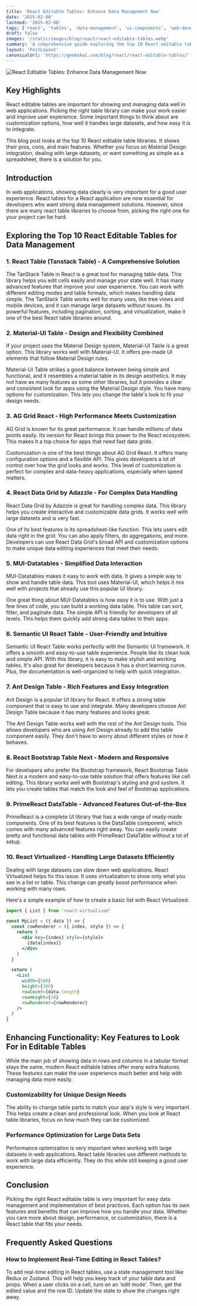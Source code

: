 ```yaml
---
title: 'React Editable Tables: Enhance Data Management Now'
date: '2025-02-08'
lastmod: '2025-02-08'
tags: ['react', 'tables', 'data-management', 'ui-components', 'web-development']
draft: false
images: '/static/images/blog/react/react-editable-tables.webp'
summary: 'A comprehensive guide exploring the top 10 React editable table libraries, their features, and how to choose the right one for your project.'
layout: 'PostLayout'
canonicalUrl: 'https://geekskai.com/blog/react/react-editable-tables/'
---
```


![React Editable Tables: Enhance Data Management Now](/static/images/blog/react/react-editable-tables.webp)
## Key Highlights

React editable tables are important for showing and managing data well in web applications. Picking the right table library can make your work easier and improve user experience. Some important things to think about are customization options, how well it handles large datasets, and how easy it is to integrate.

This blog post looks at the top 10 React editable table libraries. It shows their pros, cons, and main features. Whether you focus on Material Design integration, dealing with large datasets, or want something as simple as a spreadsheet, there is a solution for you.

## Introduction

In web applications, showing data clearly is very important for a good user experience. React tables for a React application are now essential for developers who want strong data management solutions. However, since there are many react table libraries to choose from, picking the right one for your project can be hard.

## Exploring the Top 10 React Editable Tables for Data Management

### 1. React Table (Tanstack Table) - A Comprehensive Solution

The TanStack Table in React is a great tool for managing table data. This library helps you edit cells easily and manage your state well. It has many advanced features that improve your user experience. You can work with different editing modes and table formats, which makes handling data simple. The TanStack Table works well for many uses, like tree views and mobile devices, and it can manage large datasets without issues. Its powerful features, including pagination, sorting, and virtualization, make it one of the best React table libraries around.

### 2. Material-UI Table - Design and Flexibility Combined

If your project uses the Material Design system, Material-UI Table is a great option. This library works well with Material-UI. It offers pre-made UI elements that follow Material Design rules.

Material-UI Table strikes a good balance between being simple and functional, and it resembles a material table in its design aesthetics. It may not have as many features as some other libraries, but it provides a clear and consistent look for apps using the Material Design style. You have many options for customization. This lets you change the table's look to fit your design needs.

### 3. AG Grid React - High Performance Meets Customization

AG Grid is known for its great performance. It can handle millions of data points easily. Its version for React brings this power to the React ecosystem. This makes it a top choice for apps that need fast data grids.

Customization is one of the best things about AG Grid React. It offers many configuration options and a flexible API. This gives developers a lot of control over how the grid looks and works. This level of customization is perfect for complex and data-heavy applications, especially when speed matters.

### 4. React Data Grid by Adazzle - For Complex Data Handling

React Data Grid by Adazzle is great for handling complex data. This library helps you create interactive and customizable data grids. It works well with large datasets and is very fast.

One of its best features is its spreadsheet-like function. This lets users edit data right in the grid. You can also apply filters, do aggregations, and more. Developers can use React Data Grid's broad API and customization options to make unique data editing experiences that meet their needs.

### 5. MUI-Datatables - Simplified Data Interaction

MUI-Datatables makes it easy to work with data. It gives a simple way to show and handle table data. This tool uses Material-UI, which helps it mix well with projects that already use this popular UI library.

One great thing about MUI-Datatables is how easy it is to use. With just a few lines of code, you can build a working data table. This table can sort, filter, and paginate data. The simple API is friendly for developers of all levels. This helps them quickly add strong data tables to their apps.

### 6. Semantic UI React Table - User-Friendly and Intuitive

Semantic UI React Table works perfectly with the Semantic UI framework. It offers a smooth and easy-to-use table experience. People like its clean look and simple API. With this library, it is easy to make stylish and working tables. It's also great for developers because it has a short learning curve. Plus, the documentation is well-organized to help with quick integration.

### 7. Ant Design Table - Rich Features and Easy Integration

Ant Design is a popular UI library for React. It offers a strong table component that is easy to use and integrate. Many developers choose Ant Design Table because it has many features and looks great.

The Ant Design Table works well with the rest of the Ant Design tools. This allows developers who are using Ant Design already to add this table component easily. They don't have to worry about different styles or how it behaves.

### 8. React Bootstrap Table Next - Modern and Responsive

For developers who prefer the Bootstrap framework, React Bootstrap Table Next is a modern and easy-to-use table solution that offers features like cell editing. This library works well with Bootstrap's styling and grid system. It lets you create tables that match the look and feel of Bootstrap applications.

### 9. PrimeReact DataTable - Advanced Features Out-of-the-Box

PrimeReact is a complete UI library that has a wide range of ready-made components. One of its best features is the DataTable component, which comes with many advanced features right away. You can easily create pretty and functional data tables with PrimeReact DataTable without a lot of setup.

### 10. React Virtualized - Handling Large Datasets Efficiently

Dealing with large datasets can slow down web applications. React Virtualized helps fix this issue. It uses virtualization to show only what you see in a list or table. This change can greatly boost performance when working with many rows.

Here's a simple example of how to create a basic list with React Virtualized:

```jsx
import { List } from 'react-virtualized'

const MyList = ({ data }) => {
  const rowRenderer = ({ index, style }) => {
    return (
      <div key={index} style={style}>
        {data[index]}
      </div>
    )
  }

  return (
    <List
      width={500}
      height={300}
      rowCount={data.length}
      rowHeight={20}
      rowRenderer={rowRenderer}
    />
  )
}
```

## Enhancing Functionality: Key Features to Look For in Editable Tables

While the main job of showing data in rows and columns in a tabular format stays the same, modern React editable tables offer many extra features. These features can make the user experience much better and help with managing data more easily.

### Customizability for Unique Design Needs

The ability to change table parts to match your app's style is very important. This helps create a clean and professional look. When you look at React table libraries, focus on how much they can be customized.

### Performance Optimization for Large Data Sets

Performance optimization is very important when working with large datasets in web applications. React table libraries use different methods to work with large data efficiently. They do this while still keeping a good user experience.

## Conclusion

Picking the right React editable table is very important for easy data management and implementation of best practices. Each option has its own features and benefits that can improve how you handle your data. Whether you care more about design, performance, or customization, there is a React table that fits your needs.

## Frequently Asked Questions

### How to Implement Real-Time Editing in React Tables?

To add real-time editing in React tables, use a state management tool like Redux or Zustand. This will help you keep track of your table data and props. When a user clicks on a cell, turn on an 'edit mode'. Then, get the edited value and the row ID. Update the state to show the changes right away.
